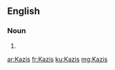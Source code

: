 {{also|kazis}}
==English==

===Noun===
{{head|en|noun plural form}}

# {{plural of|Kazi|lang=en}}

[[ar:Kazis]]
[[fr:Kazis]]
[[ku:Kazis]]
[[mg:Kazis]]